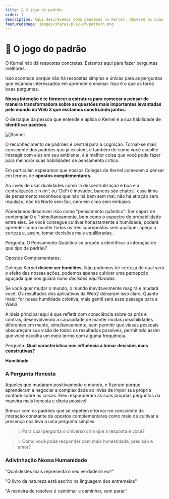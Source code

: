 ```yaml
---
title: 🌈 O jogo do padrão
order: 1
description: Aqui descrevemos como pensamos no Kernel. Observe as duas extremidades do espectro e as infinitas possibilidades entre elas; seja humilde perante sua incapacidade de saber tudo; aprenda a fazer ponderações conscientemente.
featuredImage: images/shares/play-of-pattern.png
---
```


# 🌈 O jogo do padrão

<StatusBanner warning>

O Kernel não dá respostas concretas. Estamos aqui para fazer perguntas melhores.

</StatusBanner>

Isso acontece porque não há respostas simples e únicas para as perguntas que estamos interessados em aprender e ensinar. Isso é o que as torna boas perguntas.

**Nossa intenção é te fornecer a estrutura para começar a pensar de maneira transformadora sobre as questões mais importantes levantadas pelo mundo da Web 3 que esstamos construindo juntos.**

O destaque da pessoa que entende e aplica o Kernel é a sua habilidade de **identificar padrões**.

![Banner](/images/mod0-img/banner.jpg)

O reconhecimento de padrões é central para a cognição. Tornar-se mais consciente dos padrões que já existem, e também de como você escolhe interagir com eles em seu ambiente, é a melhor coisa que você pode fazer para melhorar suas habilidades de pensamento crítico.

Em particular, esperamos que nossos Colegas de Kernel comecem a pensar em termos de **opostos complementares.**

Ao invés de usar dualidades como 'a descentralização é boa e a centralização é ruim'; ou 'DeFi é inovador, bancos são chatos', essa linha de pensamento reconhece que não há bem sem mal; não há atração sem repulsão, não há Norte sem Sul, nem em cima sem embaixo.

Poderíamos descrever isso como "pensamento quântico": Ser capaz de contemplar 0 e 1 simultaneamente, bem como o espectro de probabilidade entre eles. Se você consegue cultivar honestamente a humildade, poderá aprender como manter todos os três sobrepostos sem qualquer apego à certeza e, assim, tomar decisões mais equilibradas.

<Flash>

<Card>

Pergunta: O Pensamento Quântico se propõe a identificar a interação de que tipo de padrão?

Opostos Complementares.

</Card>

</Flash>

Colegas Kernel **devem ser humildes.** Não podemos ter certeza de qual será o efeito das nossas ações, podemos apenas cultivar uma percepção aguçada que nos guiará *rumo decisões equilibradas.*

Se você quer mudar o mundo, o mundo inevitavelmente reagirá e mudará você. Os resultados dos aplicativos da Web2 deixaram isso claro. Quanto maior for nossa humildade coletiva, mais gentil será essa passage para a Web3.

A ideia principal aqui é que refletir com consciência sobre os prós e contras, desenvolvendo a capacidade de manter muitas possibilidades diferentes em mente, simultaneamente, sem permitir que vieses pessoais obscureçam sua visão de todos os resultados possíveis, permitindo assim que você escolha um meio termo com alguma frequência.

<Flash>

<Card>

Pergunta: **Qual característica nos influência a tomar decisões mais construtivas?**

**Humildade**

</Card>

</Flash>

### A Pergunta Honesta

Aqueles que mudaram positivamente o mundo, o fizeram porque aprenderam a negociar a complexidade ao invés de impor sua própria vontade sobre as coisas. Eles responderam às suas próprias perguntas da maneira mais honesta e direta possível.

Brincar com os padrões que se repetem e tornar-se consciente da interação constante de opostos complementares como meio de cultivar a presença nos leva a uma pergunta simples:

> 💡 Para qual pergunta o universo diria que a resposta é você?

> 💡 Como você pode responder com mais honestidade, precisão e amor?

### Adivinhação Nossa Humanidade

<List>

<Link to="https://www.youtube.com/watch?v=xmlo0Lva5AU">

"Qual destes mais representa o seu verdadeiro eu?"

</Link>

<Link to="https://thehumandivine.org/2021/02/07/fearful-symmetry-william-blake-and-sacred-geometry-by-rod-tweedy/amp/">

"O livro da natureza está escrito na linguagem dos entremeios"

</Link>

<Link to="https://terebess.hu/zen/mesterek/Branching-Streams.pdf">

"A maneira de resolver é caminhar e caminhar, sem parar."

</Link>

</List>